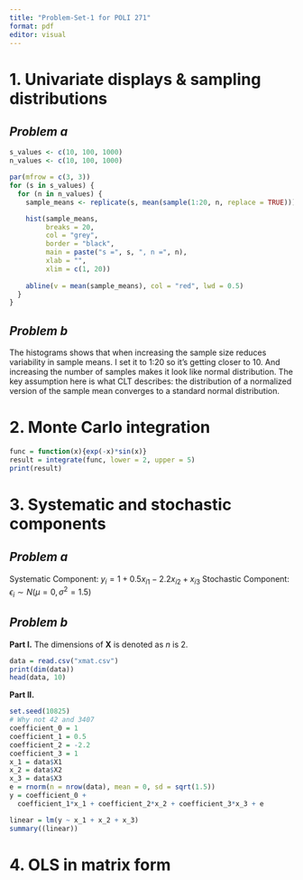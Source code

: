 ```yaml
---
title: "Problem-Set-1 for POLI 271"
format: pdf
editor: visual
---
```


# 1. Univariate displays & sampling distributions

## *Problem a*
```r
s_values <- c(10, 100, 1000)
n_values <- c(10, 100, 1000)

par(mfrow = c(3, 3))
for (s in s_values) {
  for (n in n_values) {
    sample_means <- replicate(s, mean(sample(1:20, n, replace = TRUE)))

    hist(sample_means,
         breaks = 20,
         col = "grey",
         border = "black",
         main = paste("s =", s, ", n =", n),
         xlab = "",
         xlim = c(1, 20))
    
    abline(v = mean(sample_means), col = "red", lwd = 0.5)
  }
}


```
## *Problem b*
The histograms shows that when increasing the sample size reduces variability in sample means. I set it to 1:20 so it's getting closer to 10. And increasing the number of samples makes it look like normal distribution. The key assumption here is what CLT describes: the distribution of a normalized version of the sample mean converges to a standard normal distribution. 

# 2. Monte Carlo integration

```r
func = function(x){exp(-x)*sin(x)}
result = integrate(func, lower = 2, upper = 5)
print(result)
```
# 3. Systematic and stochastic components

## *Problem a*

Systematic Component: $y_i=1+0.5x_{i1}-2.2x_{i2}+x_{i3}$
Stochastic Component: ${\epsilon_i}\sim{N(\mu=0,\sigma^2=1.5)}$

## *Problem b*
**Part I.** The dimensions of $\mathbf{X}$ is denoted as $n$ is $2$. 
```r
data = read.csv("xmat.csv")
print(dim(data))
head(data, 10)
```
**Part II.**

```r
set.seed(10825) 
# Why not 42 and 3407
coefficient_0 = 1
coefficient_1 = 0.5
coefficient_2 = -2.2
coefficient_3 = 1
x_1 = data$X1
x_2 = data$X2
x_3 = data$X3
e = rnorm(n = nrow(data), mean = 0, sd = sqrt(1.5))
y = coefficient_0 + 
  coefficient_1*x_1 + coefficient_2*x_2 + coefficient_3*x_3 + e

linear = lm(y ~ x_1 + x_2 + x_3)
summary((linear))
```
# 4. OLS in matrix form
